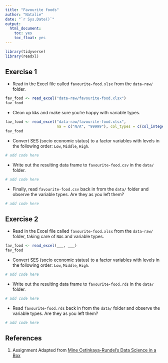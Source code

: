 ```yaml
---
title: "Favourite foods"
author: "Natalie"
date: "`r Sys.Date()`"
output: 
  html_document: 
    toc: yes
    toc_float: yes
---
```


```r
library(tidyverse)
library(readxl)
```

## Exercise 1

* Read in the Excel file called `favourite-food.xlsx` from the `data-raw/` folder.

```r
fav_food <- read_excel("data-raw/favourite-food.xlsx")
fav_food
```

* Clean up `NA`s and make sure you're happy with variable types.

```r
fav_food <- read_excel("data-raw/favourite-food.xlsx",
                       na = c("N/A", "99999"), col_types = c(col_integer(), col_character(), col_character(), col_character(), col_integer(), col_character()))
fav_food 
```

* Convert SES (socio economic status) to a factor variables with levels in the 
following order: `Low`, `Middle`, `High`.

```r
# add code here
```

* Write out the resulting data frame to `favourite-food.csv` in the `data/` folder.

```r
# add code here
```

* Finally, read `favourite-food.csv` back in from the `data/` folder and 
observe the variable types. Are they as you left them?

```r
# add code here
```

## Exercise 2

* Read in the Excel file called `favourite-food.xlsx` from the `data-raw/` folder, 
taking care of `NA`s and variable types.

```r
fav_food <- read_excel(___, ___)
fav_food 
```

* Convert SES (socio economic status) to a factor variables with levels in the 
following order: `Low`, `Middle`, `High`.

```r
# add code here
```

* Write out the resulting data frame to `favourite-food.rds` in the `data/` folder.

```r
# add code here
```

* Read `favourite-food.rds` back in from the `data/` folder and observe the 
variable types. Are they as you left them?

```r
# add code here
```

## References {#references}
1. Assignment Adapted from [Mine Cetinkaya-Rundel's Data Science in a Box](https://github.com/rstudio-education/datascience-box)